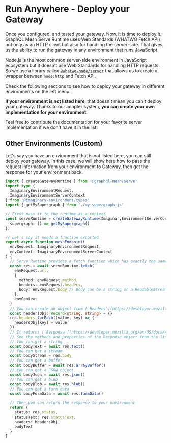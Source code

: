 # Run Anywhere - Deploy your Gateway


Once you configured, and tested your gateway. Now, it is time to deploy it. GraphQL Mesh Serve
Runtime uses Web Standards (WHATWG Fetch API) not only as an HTTP client but also for handling the
server-side. That gives us the ability to run the gateway in any environment that runs JavaScript.

Node.js is the most common server-side environment in JavaScript ecosystem but it doesn't use Web
Standards for handling HTTP requests. So we use a library called
[`@whatwg-node/server`](https://github.com/ardatan/whatwg-node/tree/master/packages/server#whatwg-node-generic-server-adapter)
that allows us to create a wrapper between `node:http` and Fetch API.

<Callout>
Check the following sections to see how to deploy your gateway in different environments on the left menu.

**If your environment is not listed here**, that doesn't mean you can't deploy your gateway. Thanks
to our adapter system, **you can create your own implementation for your environment**.

Feel free to contribute the documentation for your favorite server implementation if we don't have
it in the list.

</Callout>

## Other Environments (Custom)

Let's say you have an environment that is not listed here, you can still deploy your gateway. In
this case, we will show here how to pass the request information from your environment to Gateway,
then get the response for your environment back.

```ts
import { createGatewayRuntime } from '@graphql-mesh/serve'
import type {
  ImaginaryEnvironmentRequest,
  ImaginaryEnvironmentServerContext
} from '@imaginary-environment/types'
import { getMySupergraph } from './my-supergraph.js'

// First pass it to the runtime as a context
const serveRuntime = createGatewayRuntime<ImaginaryEnvironmentServerContext>({
  supergraph: () => getMySupergraph()
})

// Let's say it needs a function exported
export async function meshEndpoint(
  envRequest: ImaginaryEnvironmentRequest,
  envContext: ImaginaryEnvironmentServerContext
) {
  // Serve Runtime provides a fetch function which has exactly the same signature with regular `fetch`
  const res = await serveRuntime.fetch(
    envRequest.url,
    {
      method: envRequest.method,
      headers: envRequest.headers,
      body: envRequest.body // Body can be a string or a ReadableStream or UInt8Array, see [BodyInit](https://developer.mozilla.org/en-US/docs/Web/API/BodyInit)
    },
    envContext
  )
  // You can create an object from [`Headers`](https://developer.mozilla.org/en-US/docs/Web/API/Headers) object
  const headersObj: Record<string, string> = {}
  res.headers.forEach((value, key) => {
    headersObj[key] = value
  })
  // It returns [`Response`](https://developer.mozilla.org/en-US/docs/Web/API/Response) object
  // See the methods and properties of the Response object from the link
  // You can get a string
  const bodyText = await res.text()
  // You can get a stream
  const bodyStream = res.body
  // You can get a buffer
  const bodyBuffer = await res.arrayBuffer()
  // You can get a JSON object
  const bodyJson = await res.json()
  // You can get a blob
  const bodyBlob = await res.blob()
  // You can get a form data
  const bodyFormData = await res.formData()

  // Then you can return the response to your environment
  return {
    status: res.status,
    statusText: res.statusText,
    headers: headersObj,
    bodyText
  }
}
```
